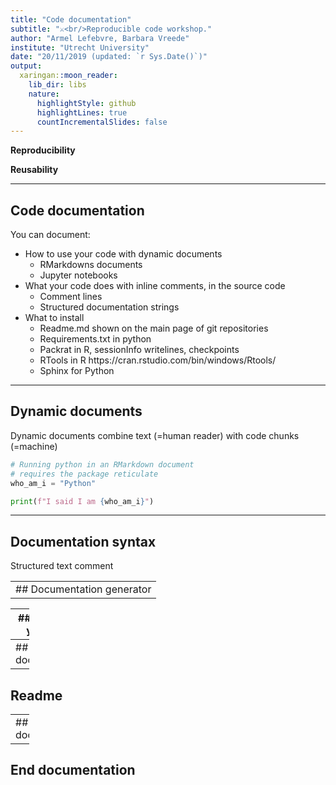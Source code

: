 ```yaml
---
title: "Code documentation"
subtitle: "⚔<br/>Reproducible code workshop."
author: "Armel Lefebvre, Barbara Vreede"
institute: "Utrecht University"
date: "20/11/2019 (updated: `r Sys.Date()`)"
output:
  xaringan::moon_reader:
    lib_dir: libs
    nature:
      highlightStyle: github
      highlightLines: true
      countIncrementalSlides: false
---
```


__Reproducibility__

__Reusability__

---

## Code documentation

You can document:

- How to use your code with dynamic documents
  - RMarkdowns documents
  - Jupyter notebooks
  
- What your code does with inline comments, in the source code
  - Comment lines
  - Structured documentation strings
  
- What to install
  - Readme.md shown on the main page of git repositories
  - Requirements.txt in python
  - Packrat in R, sessionInfo writelines, checkpoints
  - RTools in R https://cran.rstudio.com/bin/windows/Rtools/
  - Sphinx for Python

---

## Dynamic documents

Dynamic documents combine text (=human reader) with code chunks (=machine)


```python
# Running python in an RMarkdown document 
# requires the package reticulate
who_am_i = "Python"

print(f"I said I am {who_am_i}")
```

---

## Documentation syntax

Structured text comment

---
## Documentation generator
- 

---
## What to  in your code


---
## Hosting documentation


---
## Readme


---
## Hosting documentation

---
## End documentation
